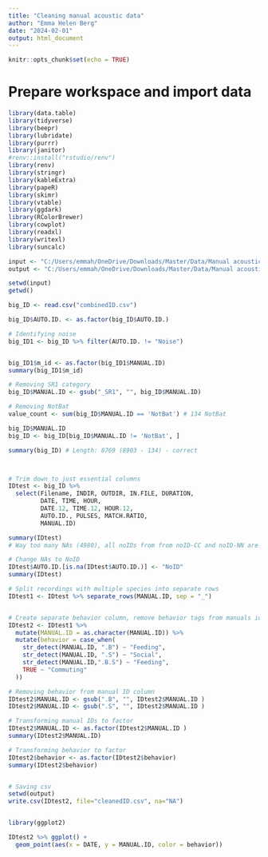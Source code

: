 ```yaml
---
title: "Cleaning manual acoustic data"
author: "Emma Helen Berg"
date: "2024-02-01"
output: html_document
---
```


```r
knitr::opts_chunk$set(echo = TRUE)
```


# Prepare workspace and import data 
```r
library(data.table)
library(tidyverse)
library(beepr)
library(lubridate)
library(purrr)
library(janitor)
#renv::install("rstudio/renv")
library(renv)
library(stringr)
library(kableExtra)
library(papeR)
library(skimr)
library(vtable)
library(ggdark)
library(RColorBrewer)
library(cowplot)
library(readxl)
library(writexl)
library(suncalc)
```


```r
input <- "C:/Users/emmah/OneDrive/Downloads/Master/Data/Manual acoustic data/ID csv processed"
output <- "C:/Users/emmah/OneDrive/Downloads/Master/Data/Manual acoustic data/ID csv processed"

setwd(input)
getwd()
```


```r
big_ID <- read.csv("combinedID.csv")
```


```r
big_ID$AUTO.ID. <- as.factor(big_ID$AUTO.ID.)

# Identifying noise
big_ID1 <- big_ID %>% filter(AUTO.ID. != "Noise")


big_ID1$m_id <- as.factor(big_ID1$MANUAL.ID) 
summary(big_ID1$m_id)

# Removing SR1 category 
big_ID$MANUAL.ID <- gsub("_SR1", "", big_ID$MANUAL.ID)

# Removing NotBat 
value_count <- sum(big_ID$MANUAL.ID == 'NotBat') # 134 NotBat

big_ID$MANUAL.ID
big_ID <- big_ID[big_ID$MANUAL.ID != 'NotBat', ]

summary(big_ID) # Length: 8769 (8903 - 134) - correct



# Trim down to just essential columns
IDtest <- big_ID %>% 
  select(Filename, INDIR, OUTDIR, IN.FILE, DURATION, 
         DATE, TIME, HOUR, 
         DATE.12, TIME.12, HOUR.12, 
         AUTO.ID., PULSES, MATCH.RATIO, 
         MANUAL.ID)

summary(IDtest)
# Way too many NAs (4980), all noIDs from from noID-CC and noID-NN are categorized as NA

# Change NAs to NoID
IDtest$AUTO.ID.[is.na(IDtest$AUTO.ID.)] <- "NoID"
summary(IDtest)


```


```r
# Split recordings with multiple species into separate rows
IDtest1 <- IDtest %>% separate_rows(MANUAL.ID, sep = "_")


# Create separate behavior column, remove behavior tags from manuals ids
IDtest2 <- IDtest1 %>%
  mutate(MANUAL.ID = as.character(MANUAL.ID)) %>% 
  mutate(behavior = case_when(
    str_detect(MANUAL.ID, ".B") ~ "Feeding",
    str_detect(MANUAL.ID, ".S") ~ "Social",
    str_detect(MANUAL.ID,".B.S") ~ "Feeding",
    TRUE ~ "Commuting"
  )) 

# Removing behavior from manual ID column
IDtest2$MANUAL.ID <- gsub(".B", "", IDtest2$MANUAL.ID )
IDtest2$MANUAL.ID <- gsub(".S", "", IDtest2$MANUAL.ID )

# Transforming manual IDs to factor
IDtest2$MANUAL.ID <- as.factor(IDtest2$MANUAL.ID )
summary(IDtest2$MANUAL.ID)

# Transforming behavior to factor
IDtest2$behavior <- as.factor(IDtest2$behavior)
summary(IDtest2$behavior)


# Saving csv
setwd(output)
write.csv(IDtest2, file="cleanedID.csv", na="NA")
```


```r

```


```r
library(ggplot2)

IDtest2 %>% ggplot() +
  geom_point(aes(x = DATE, y = MANUAL.ID, color = behavior))
```

